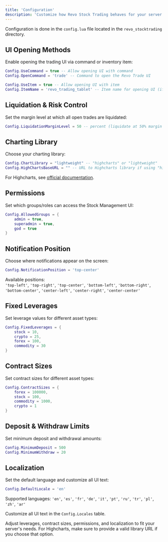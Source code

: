 ```yaml
---
title: 'Configuration'
description: 'Customize how Revo Stock Trading behaves for your server and players.'
---
```


<Info>
  Configuration is done in the <code>config.lua</code> file located in the <code>revo_stocktrading</code> directory.
</Info>

## UI Opening Methods

Enable opening the trading UI via command or inventory item:

```lua
Config.UseCommand = true -- Allow opening UI with command
Config.OpenCommand = 'trade' -- Command to open the Revo Trade UI

Config.UseItem = true -- Allow opening UI with item
Config.ItemName = 'revo_trading_tablet' -- Item name for opening UI (if UseItem is true)
```

## Liquidation & Risk Control

Set the margin level at which all open trades are liquidated:

```lua
Config.LiquidationMarginLevel = 50 -- percent (liquidate at 50% margin level)
```

## Charting Library

Choose your charting library:

```lua
Config.ChartLibrary = "lightweight" -- "highcharts" or "lightweight"
Config.HighChartsBaseURL = "" -- URL to Highcharts library if using "highcharts"
```

For Highcharts, see [official documentation](https://docs.revoscripts.com/revo-trade/charting-library).

## Permissions

Set which groups/roles can access the Stock Management UI:

```lua
Config.AllowedGroups = {
    admin = true,
    superadmin = true,
    god = true
}
```

## Notification Position

Choose where notifications appear on the screen:

```lua
Config.NotificationPosition = 'top-center'
```

Available positions:  
`'top-left'`, `'top-right'`, `'top-center'`, `'bottom-left'`, `'bottom-right'`, `'bottom-center'`, `'center-left'`, `'center-right'`, `'center-center'`

## Fixed Leverages

Set leverage values for different asset types:

```lua
Config.FixedLeverages = {
    stock = 10,
    crypto = 25,
    forex = 100,
    commodity = 30
}
```

## Contract Sizes

Set contract sizes for different asset types:

```lua
Config.ContractSizes = {
    forex = 100000,
    stock = 100,
    commodity = 1000,
    crypto = 1
}
```

## Deposit & Withdraw Limits

Set minimum deposit and withdrawal amounts:

```lua
Config.MinimumDeposit = 500
Config.MinimumWithdraw = 20
```

## Localization

Set the default language and customize all UI text:

```lua
Config.DefaultLocale = 'en'
```

Supported languages: `'en'`, `'es'`, `'fr'`, `'de'`, `'it'`, `'pt'`, `'ru'`, `'tr'`, `'pl'`, `'zh'`, `'ar'`

Customize all UI text in the <code>Config.Locales</code> table.

<Tip>
  Adjust leverages, contract sizes, permissions, and localization to fit your server's needs. For Highcharts, make sure to provide a valid library URL if you choose that option.
</Tip>

